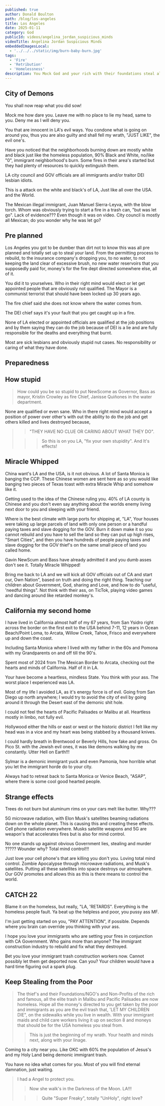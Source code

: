 ```yaml
---
published: true
author: Donald Boulton
path: /blog/los-angeles
title: Los Angeles
date: 2025-01-11
category: God
publicId: videos/angelina_jordan_suspicious_minds
videoTitle: Angelina Jordan Suspicious Minds
embeddedImagesLocal:
  - '../../../static/img/burn-baby-burn.jpg'
tags:
  - 'Fire'
  - 'Retribution'
  - 'Homelessness'
description: You Mock God and your rich with their foundations steal all the poor and HOMELESS Money. Retribution.
---
```



<GatsbyImage
  alt="Los Angeles"
  imgclass="block object-cover object-center w-full h-full rounded-lg"
  image={getImage(props.localImages[0])}
/>

## City of Demons

You shall now reap what you did sow!

Mock me how dare you. Leave me with no place to lie my head, same to you. Deny me as I will deny you.

You that are innocent in LA's evil ways. You condone what is going on around you, thus you are also guilty and shall fell my wrath, "JUST LIKE", the evil one's.

Have you noticed that the neighborhoods burning down are mostly white and black just like the homeless population, 90% Black and White, no/like "0", immigrant neighborhood's burn. Some fires in their area's started but they had plenty of resources to quickly extinguish them. 

LA city council and GOV officials are all immigrants and/or traitor DEI lesbian idiots.

<YouTube youTubeId="ZlTfynSGRfY" autoPlay="true" />

This is a attack on the white and black's of LA, Just like all over the USA. and the World.

The Mexican illegal immigrant, Juan Manuel Sierra-Leyva, with the blow torch. Whom was obviously trying to start a fire in a trash can, "but was let go". Lack of evidence??? Even though it was on video. City council is mostly all Mexican; do you wonder why he was let go?

## Pre planned

Los Angeles you got to be dumber than dirt not to know this was all pre planned and totally set up to steal your land. From the permitting process to rebuild, to the insurance company's dropping you, to no water, to not keeping the land clear of excessive brush, no new water reservoirs that you supposedly paid for, money's for the fire dept directed somewhere else, all of it. 

You did it to yourselves. Who in their right mind would elect or let get appointed people that are obviously not qualified. The Mayor is a communist terrorist that should have been locked up 30 years ago. 

The fire chief said she does not know where the water comes from. 

The DEI chief says it's your fault that you get caught up in a fire.

None of LA elected or appointed officials are qualified at the job positions and by them saying they can do the job because of DEI is a lie and are fully responsible for the deaths and everything that burnt.

Most are sick lesbians and obviously stupid nut cases. No responsibility or caring of what they have done.

## Preparedness

<YouTube youTubeId="aG2DyeZRqIA" />

## How stupid

> How could you be so stupid to put NewScome as Governor, Bass as mayor, Kristin Crowley as fire Chief, Janisse Quiñones in the water department. 

None are qualified or even sane. Who in there right mind would accept a position of power over other's with out the ability to do the job and get others killed and lives destroyed because, 

>
> > "THEY HAVE NO CLUE OR CARING ABOUT WHAT THEY DO".
>
> > > So this is on you LA, "fix your own stupidity". And It's effects!

## Miracle Whipped

China want's LA and the USA, is it not obvious. A lot of Santa Monica is banging the CCP. These Chinese women are sent here as so you would like banging two pieces of Texas toast with extra Miracle Whip and somehow like it.

Getting used to the idea of the Chinese ruling you. 40% of LA county is Chinese and you don't even say anything about the worlds enemy living next door to you and sleeping with your friend.

Where is the best climate with large ports for shipping at, "LA", Your houses were taking up large parcels of land with only one person or a handful paying taxes and slave dogging for the GOV. Burn it down make it so you cannot rebuild and you have to sell the land so they can put up high rises, "Smart Cities", and then you have hundreds of people paying taxes and slave dogging for the GOV thief's on the same small piece of land you called home.

Gavin NewScum and Bass have already admitted it and you dumb asses don't see it. Totally Miracle Whipped!

<YouTube youTubeId="-FEgF4oS5Z0" autoPlay="true" />

Bring me back to LA and we will kick all GOV officials out of CA and start our, Own Nation", based on truth and doing the right thing. Teaching our children about Government, God, sharing and Love, and how to do "useful, 'needful things". Not think with their ass, on TicTok, playing video games and dancing around like retarded monkey's.

## California my second home

I have lived in California almost half of my 67 years, from San Ysidro right across the border on the first exit to the USA behind 7-11, 12 years in Ocean Beach/Point Loma, to Arcata, Willow Creek, Tahoe, Frisco and everywhere up and down the coast. 

Including Santa Monica where I lived with my father in the 60s and Pomona with my Grandparents on and off till the 90's.

Spent most of 2024 from The Mexican Border to Arcata, checking out the hearts and minds of California. Half of it in LA.

Your have become a heartless, mindless State. You think with your ass. The worst place I experienced was LA. 

Most of my life I avoided LA, as it's energy force is of evil. Going from San Diego up north anywhere; I would try to avoid the city of evil by going around it through the Desert east of the demonic shit hole.

I could not feel the hearts of Pacific Palisades or Malibu at all. Heartless mostly in limbo, not fully evil.

Hollywood either the hills or east or west or the historic district I felt like my head was in a vice and my heart was being stabbed by a thousand knives.

I could hardly breath in Brentwood or Beverly Hills, how fake and gross. On Pico St. with the Jewish evil ones, it was like demons walking by me constantly. Utter Hell on Earth!!!

Sylmar is a demonic immigrant yuck and even Pamonia, how horrible what you let the immigrant horde do to your city.

Always had to retreat back to Santa Monica or Venice Beach, "ASAP", where there is some cool good hearted people. 

## Strange effects

Trees do not burn but aluminum rims on your cars melt like butter. Why???

5G microwave radiation, with Elon Musk's satellites beaming radiations down on the whole planet. This is causing this and creating these effects. Cell phone radiation everywhere. Musks satellite weapons and 5G are weapon's that accelerates fires but is also for mind control. 

No one stands up against obvious Government lies, stealing and murder ????? Wounder why? Total mind control!!!

Just love your cell phone's that are killing you don't you. Loving total mind control. Zombie Apocalypse through microwave radiations, and Musk's satellites. Putting all these satellites into space destroys our atmosphere. Our GOV promotes and allows this as this is there means to control the world.

## CATCH 22

Blame it on the homeless, but really, "LA, 'RETARDS". Everything is the homeless people fault. Ya beat up the helpless and poor, you pussy ass MF.

I'm just getting started on you, "PAY ATTENTION", if possible. Depends where you brain can override you thinking with your ass.

I hope you love your immigrants who are setting your fires in conjunction with CA Government. Who gains more than anyone? The immigrant construction industry to rebuild and fix what they destroyed. 

Bet you love your immigrant trash construction workers now. Cannot possibly let them get deported now. Can you? Your children would have a hard time figuring out a spark plug.

## Keep Stealing from the Poor

> The thief's and their Foundations/NGO's and Non-Profits of the rich and famous, all the elite trash in Malibu and Pacific Palisades are now homeless. Hope all the money's directed to you get taken by the poor and immigrants as you are the evil trash that, 'LET MY CHILDREN DIE", on the sidewalks while you live in wealth. With your immigrant maids and child care workers living it up on section 8 and moneys that should be for the USA homeless you steal from.
>
> > This is just the beginning of my wrath. Your health and minds next, along with your linage.

Coming to a city near you. Like OKC with 60% the population of Jesus's and my Holy Land being demonic immigrant trash.

You have no idea what comes for you. Most of you will find eternal damnation, just waiting.

> I had a Angel to protect you. 
>
> > Now she walk's in the Darkness of the Moon. LA!!!
> 
> > > Quite "Super Freaky", totally "UnHoly", right love?


